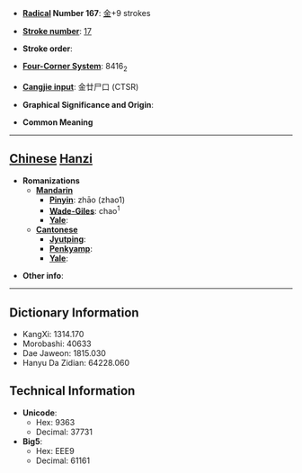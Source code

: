* '''[[Wiktionary:Chinese radical index| Radical]] Number 167''': [[Wiktionary:Chinese radical index 金|金]]+9 strokes

* '''[[Wiktionary:Chinese total strokes index|Stroke number]]''': [[Wiktionary:Chinese total strokes index 17|17]]

* '''Stroke order''': 

* '''[[Wiktionary:Chinese four corner index|Four-Corner System]]''': 8416<sub>2</sub>

* '''[[Wiktionary:Chinese Cangjie index|Cangjie input]]''': 金廿尸口 (CTSR)

* '''Graphical Significance and Origin''': 

* '''Common Meaning'''

----

== [[Chinese]] [[Hanzi]] ==

* '''Romanizations'''
** '''[[Mandarin]]'''
*** '''[[Pinyin]]''': zhāo (zhao1)
*** '''[[Wade-Giles]]''': chao<sup>1</sup>
*** '''[[Yale]]''': 
** '''[[Cantonese]]'''
*** '''[[Jyutping]]''':
*** '''[[Penkyamp]]''': 
*** '''[[Yale]]''': 

* '''Other info''': 

----

== Dictionary Information ==

* KangXi: 1314.170
* Morobashi: 40633
* Dae Jaweon: 1815.030
* Hanyu Da Zidian: 64228.060

== Technical Information ==

* '''Unicode''':
** Hex: 9363
** Decimal: 37731
* '''Big5''':
** Hex: EEE9
** Decimal: 61161